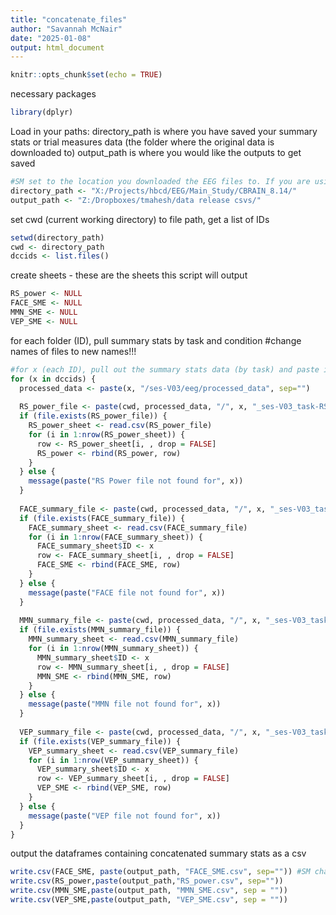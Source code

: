 ---
title: "concatenate_files"
author: "Savannah McNair"
date: "2025-01-08"
output: html_document
---

```{r setup, include=FALSE}
knitr::opts_chunk$set(echo = TRUE)
```

necessary packages
```{r}
library(dplyr)
```

Load in your paths:
directory_path is where you have saved your summary stats or trial measures data (the folder where the original data is downloaded to)
output_path is where you would like the outputs to get saved
```{r}
#SM set to the location you downloaded the EEG files to. If you are using a Windows computer, you will need to change the direction of the slashes from '\' to '/'
directory_path <- "X:/Projects/hbcd/EEG/Main_Study/CBRAIN_8.14/"
output_path <- "Z:/Dropboxes/tmahesh/data release csvs/"
```


set cwd (current working directory) to file path, get a list of IDs 
```{r}
setwd(directory_path) 
cwd <- directory_path
dccids <- list.files()
```

create sheets - these are the sheets this script will output
```{r}
RS_power <- NULL
FACE_SME <- NULL
MMN_SME <- NULL
VEP_SME <- NULL
```

for each folder (ID), pull summary stats by task and condition
#change names of files to new names!!!
```{r}
#for x (each ID), pull out the summary stats data (by task) and paste it into a new sheet, storing ID in a new column
for (x in dccids) {
  processed_data <- paste(x, "/ses-V03/eeg/processed_data", sep="")
  
  RS_power_file <- paste(cwd, processed_data, "/", x, "_ses-V03_task-RS_Power-summaryStats.csv", sep="")
  if (file.exists(RS_power_file)) {
    RS_power_sheet <- read.csv(RS_power_file)
    for (i in 1:nrow(RS_power_sheet)) {
      row <- RS_power_sheet[i, , drop = FALSE]
      RS_power <- rbind(RS_power, row)
    }
  } else {
    message(paste("RS Power file not found for", x))
  }
  
  FACE_summary_file <- paste(cwd, processed_data, "/", x, "_ses-V03_task-FACE_ERP-summaryStats.csv", sep="")
  if (file.exists(FACE_summary_file)) {
    FACE_summary_sheet <- read.csv(FACE_summary_file)
    for (i in 1:nrow(FACE_summary_sheet)) {
      FACE_summary_sheet$ID <- x
      row <- FACE_summary_sheet[i, , drop = FALSE]
      FACE_SME <- rbind(FACE_SME, row)
    }
  } else {
    message(paste("FACE file not found for", x))
  }
  
  MMN_summary_file <- paste(cwd, processed_data, "/", x, "_ses-V03_task-MMN_ERP-summaryStats.csv", sep="")
  if (file.exists(MMN_summary_file)) {
    MMN_summary_sheet <- read.csv(MMN_summary_file)
    for (i in 1:nrow(MMN_summary_sheet)) {
      MMN_summary_sheet$ID <- x
      row <- MMN_summary_sheet[i, , drop = FALSE]
      MMN_SME <- rbind(MMN_SME, row)
    }
  } else {
    message(paste("MMN file not found for", x))
  }
  
  VEP_summary_file <- paste(cwd, processed_data, "/", x, "_ses-V03_task-VEP_ERP-summaryStats.csv", sep="")
  if (file.exists(VEP_summary_file)) {
    VEP_summary_sheet <- read.csv(VEP_summary_file)
    for (i in 1:nrow(VEP_summary_sheet)) {
      VEP_summary_sheet$ID <- x
      row <- VEP_summary_sheet[i, , drop = FALSE]
      VEP_SME <- rbind(VEP_SME, row)
    }
  } else {
    message(paste("VEP file not found for", x))
  }
}

```


output the dataframes containing concatenated summary stats as a csv
```{r}
write.csv(FACE_SME, paste(output_path, "FACE_SME.csv", sep="")) #SM change these names to where you would like to output the summary sheets, keeping the "{TASK}_SME.csv" and "sep="""
write.csv(RS_power,paste(output_path,"RS_power.csv", sep=""))
write.csv(MMN_SME,paste(output_path, "MMN_SME.csv", sep = ""))
write.csv(VEP_SME,paste(output_path, "VEP_SME.csv", sep = ""))
```

